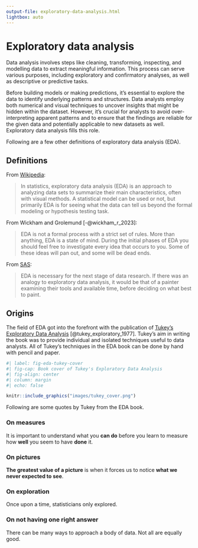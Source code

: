 ```yaml
---
output-file: exploratory-data-analysis.html
lightbox: auto
---
```


# Exploratory data analysis {#sec-exploratory-data-analysis}

Data analysis involves steps like cleaning, transforming, inspecting, and modelling data to extract meaningful information. This process can serve various purposes, including exploratory and confirmatory analyses, as well as descriptive or predictive tasks.

Before building models or making predictions, it's essential to explore the data to identify underlying patterns and structures. Data analysts employ both numerical and visual techniques to uncover insights that might be hidden within the dataset. However, it's crucial for analysts to avoid over-interpreting apparent patterns and to ensure that the findings are reliable for the given data and potentially applicable to new 
datasets as well. Exploratory data analysis fills this role.

Following are a few other definitions of exploratory data analysis (EDA).

## Definitions {#sec-eda-definition}

From [Wikipedia](https://en.wikipedia.org/wiki/Exploratory_data_analysis):

> In statistics, exploratory data analysis (EDA) is an approach to analyzing data sets to summarize their main characteristics, often with visual methods. A statistical model can be used or not, but primarily EDA is for seeing what the data can tell us beyond the formal modeling or hypothesis testing task.

From Wickham and Grolemund [-@wickham_r_2023]:

> EDA is not a formal process with a strict set of rules. More than anything, EDA is a state of mind. During the initial phases of EDA you should feel free to investigate every idea that occurs to you. Some of these ideas will pan out, and some will be dead ends.

From [SAS](https://seleritysas.com/2020/05/08/exploratory-data-analysis-and-its-role-in-improving-business-operations/):

> EDA is necessary for the next stage of data research. If there was an analogy to exploratory data analysis, it would be that of a painter examining their tools and available time, before deciding on what best to paint.

## Origins {#sec-eda-origins}

The field of EDA got into the forefront with the publication of [Tukey's Exploratory Data Analysis](https://books.google.sc/books/about/Exploratory_Data_Analysis.html?id=UT9dAAAAIAAJ&redir_esc=y) [@tukey_exploratory_1977]. Tukey's aim in writing the book was to provide individual and isolated techniques useful to data analysts. All of Tukey's techniques in the EDA book can be done by hand with pencil and paper.

```r
#| label: fig-eda-tukey-cover
#| fig-cap: Book cover of Tukey's Exploratory Data Analysis
#| fig-align: center
#| column: margin
#| echo: false

knitr::include_graphics("images/tukey_cover.png")
```

<!-- ::: {.column-margin}

![Book cover of Tukey's Exploratory Data Analysis](images/tukey_cover.png){#fig-eda-tukey-cover fig-align="center"}

::: -->

Following are some quotes by Tukey from the EDA book.

### On measures

It is important to understand what you **can do** before you learn to measure how **well** you seem to have **done** it.

### On pictures

**The greatest value of a picture** is when it forces us to notice **what we never expected to see**.

### On exploration

Once upon a time, statisticians only explored.

### On not having one right answer

There can be many ways to approach a body of data. Not all are equally good.
